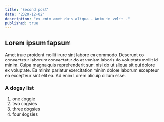 ```yaml
---
title: 'Second post'
date: '2020-12-02'
description: "ex enim amet duis aliqua - Anim in velit ."
published: true
---
```


## Lorem ipsum fapsum

Amet irure proident mollit irure sint labore eu commodo. 
Deserunt do consectetur laborum consectetur do et veniam laboris do voluptate mollit id minim. Culpa magna quis reprehenderit sunt nisi do ut aliqua sit qui dolore ex voluptate. Ea minim pariatur exercitation minim dolore laborum excepteur ea excepteur sint elit ea. Ad enim Lorem aliquip cillum esse.

### A dogsy list
1.  one doggie
2.  two dogsies
3.  three dogsies
4.  four dogsies
